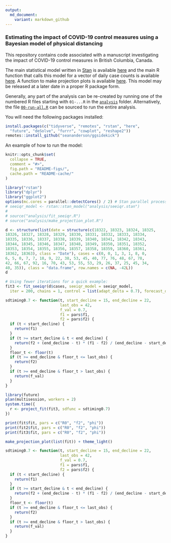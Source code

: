 ```yaml
---
output:
  md_document:
    variant: markdown_github
---
```


<!-- README.md is generated from README.Rmd. Please edit that file -->

### Estimating the impact of COVID-19 control measures using a Bayesian model of physical distancing

This repository contains code associated with a manuscript investigating the impact of COVID-19 control measures in British Columbia, Canada.

The main statistical model written in [Stan](https://mc-stan.org/) is available [here](analysis/seeiqr.stan) and the main R function that calls this model for a vector of daily case counts is available [here](analysis/fit_seeiqr.R). A function to make projection plots is available [here](analysis/make_projection_plot.R). This model may be released at a later date in a proper R package form.

Generally, any part of the analysis can be re-created by running one of the numbered R files starting with `01-...R` in the [`analysis`](analysis) folder. Alternatively, the file [`00-run-all.R`](analysis/00-run-all.R) can be sourced to run the entire analysis.

You will need the following packages installed:

```r
install.packages(c("tidyverse", "remotes", "rstan", "here", 
  "future", "deSolve", "furrr", "cowplot", "reshape2"))
remotes::install_github("seananderson/ggsidekick")
```

An example of how to run the model:

```r
knitr::opts_chunk$set(
  collapse = TRUE,
  comment = "#>",
  fig.path = "README-figs/",
  cache.path = "README-cache/"
)
```

```r
library("rstan")
library("dplyr")
library("ggplot2")
options(mc.cores = parallel::detectCores() / 2) # Stan parallel processing
# seeiqr_model <- rstan::stan_model("analysis/seeiqr.stan")
# 
# source("analysis/fit_seeiqr.R")
# source("analysis/make_projection_plot.R")

d <- structure(list(date = structure(c(18322, 18323, 18324, 18325, 
18326, 18327, 18328, 18329, 18330, 18331, 18332, 18333, 18334, 
18335, 18336, 18337, 18338, 18339, 18340, 18341, 18342, 18343, 
18344, 18345, 18346, 18347, 18348, 18349, 18350, 18351, 18352, 
18353, 18354, 18355, 18356, 18357, 18358, 18359, 18360, 18361, 
18362, 18363), class = "Date"), cases = c(0, 0, 1, 3, 1, 8, 0, 
6, 5, 0, 7, 7, 18, 9, 22, 38, 53, 45, 40, 77, 76, 48, 67, 78, 
42, 66, 67, 92, 16, 70, 43, 53, 55, 53, 29, 26, 37, 25, 45, 34, 
40, 35)), class = "data.frame", row.names = c(NA, -42L))
d
```

```r
# Using fewer iterations for a quick example:
fit3 <- fit_seeiqr(d$cases, seeiqr_model = seeiqr_model,
  iter = 200, chains = 1, control = list(adapt_delta = 0.7), forecast_days = 0)

sdtiming0.7 <- function(t, start_decline = 15, end_decline = 22,
                        last_obs = 42,
                        f_val = 0.7,
                        f1 = pars$f1,
                        f2 = pars$f2) {
  if (t < start_decline) {
    return(f1)
  }
  if (t >= start_decline & t < end_decline) {
    return(f2 + (end_decline - t) * (f1 - f2) / (end_decline - start_decline))
  }
  floor_t <- floor(t)
  if (t >= end_decline & floor_t <= last_obs) {
    return(f2)
  }
  if (t >= end_decline & floor_t > last_obs) {
    return(f_val)
  }
}

library(future)
plan(multisession, workers = 2)
system.time({
  r <- project_fit(fit3, sdfunc = sdtiming0.7)
})
```

```r
print(fit$fit, pars = c("R0", "f2", "phi"))
print(fit2$fit, pars = c("R0", "f2", "phi"))
print(fit3$fit, pars = c("R0", "f2", "phi"))
```

```r
make_projection_plot(list(fit)) + theme_light()
```

```r
sdtiming0.7 <- function(t, start_decline = 15, end_decline = 22,
                        last_obs = 42,
                        f_val = 0.7,
                        f1 = pars$f1,
                        f2 = pars$f2) {
  if (t < start_decline) {
    return(f1)
  }
  if (t >= start_decline & t < end_decline) {
    return(f2 + (end_decline - t) * (f1 - f2) / (end_decline - start_decline))
  }
  floor_t <- floor(t)
  if (t >= end_decline & floor_t <= last_obs) {
    return(f2)
  }
  if (t >= end_decline & floor_t > last_obs) {
    return(f_val)
  }
}
```


